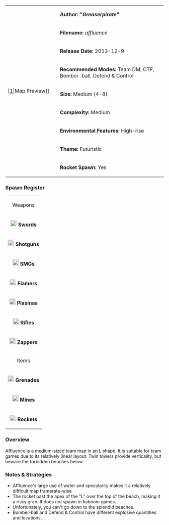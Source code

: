 {| border="1" cellpadding="2" width="800px"
|rowspan="9" width="150px"|[[File:Affluence.png|thumb|center]|Map Preview]]
|'''Author: "''Greaserpirate''"'''
|-
|'''Filename:''' ''affluence''
|-
| '''Release Date:''' 2013-12-9
|-
|'''Recommended Modes:''' Team DM, CTF, Bomber-ball, Defend & Control
|-
|'''Size:''' Medium (4-8)
|-
|'''Complexity:''' Medium
|-
|'''Environmental Features:''' High-rise
|-
|'''Theme:''' Futuristic
|-
|'''Rocket Spawn:''' Yes
|}


=== Spawn Register ===
{| border="1" cellpadding="2" width="220px"
|colspan="2" align="center"|Weapons
|-
|[[File:Sword.png|20px]] '''Swords''' || 4
|-
|[[File:Shotgun.png|20px]] '''Shotguns''' || 2
|-
|[[File:Smg.png|20px]] '''SMGs''' || 2
|-
|[[File:Flamer.png|20px]] '''Flamers''' || 3
|-
|[[File:Plasma.png|20px]] '''Plasmas''' || 2
|-
| [[File:Rifle.png|20px]] '''Rifles''' || 2
|-
| [[File:Zapper_grey.png|20px]] '''Zappers''' || 4 (2 in D&C)
|-
|colspan="2" align="center"|Items
|-
| [[File:Grenade.png|20px]] '''Grenades''' || 6 (7 in BB)
|-
| [[File:Mine.png|20px]] '''Mines''' || 7 (10 in D&C)
|-
| [[File:Rocket.png|20px]] '''Rockets''' || 1 (0 in kaboom)
|}
=== Overview ===

Affluence is a medium-sized team map in an L shape. It is suitable for team games due to its relatively linear layout. Twin towers provide verticality, but beware the forbidden beaches below.

=== Notes & Strategies ===

* Affluence's large use of water and specularity makes it a relatively difficult map framerate-wise
* The rocket past the apex of the "L" over the top of the beach, making it a risky grab. It does ''not'' spawn in kaboom games.
* Unfortunately, you can't go down to the splendid beaches.
* Bomber-ball and Defend & Control have different explosive quantities and locations.